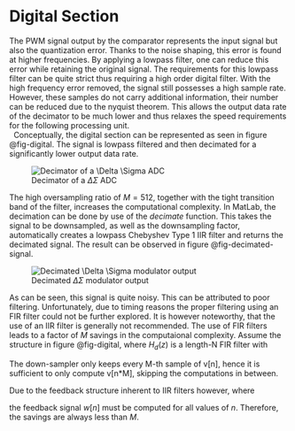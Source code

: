 # Digital Section

The PWM signal output by the comparator represents the input signal but also the quantization error. Thanks to the noise shaping, this error is found at higher frequencies. By applying a lowpass filter, one can reduce this error while retaining the original signal. The requirements for this lowpass filter can be quite strict thus requiring a high order digital filter. With the high frequency error removed, the signal still possesses a high sample rate. However, these samples do not carry additional information, their number can be reduced due to the nyquist theorem. This allows the output data rate of the decimator to be much lower and thus relaxes the speed requirements for the following processing unit.\
\ 
Conceptually, the digital section can be represented as seen in figure @fig-digital. The signal is lowpass filtered and then decimated for a significantly lower output data rate.

![Decimator of a $\Delta \Sigma$ ADC](figures/digital/decimator.png){#fig-digital}

The high oversampling ratio of $M = 512$, together with the tight transition band of the filter, increases the computational complexity. In MatLab, the decimation can be done by use of the _decimate_ function. This takes the signal to be downsampled, as well as the downsampling factor, automatically creates a lowpass Chebyshev Type 1 IIR filter and returns the decimated signal. The result can be observed in figure @fig-decimated-signal.

![Decimated $\Delta \Sigma$ modulator output](figures/ltspice_ideal/filter_output.png){#fig-decimated-signal}

As can be seen, this signal is quite noisy. This can be attributed to poor filtering. Unfortunately, due to timing reasons the proper filtering using an FIR filter could not be further explored. It is however noteworthy, that the use of an IIR filter is generally not recommended. The use of FIR filters leads to a factor of $M$ savings in the computaional complexity. Assume the structure in figure @fig-digital, where $H_d(z)$ is a length-N FIR filter with

\begin{equation}
    v[n] = \sum_{m=0}^{N-1} h[m]x[n-m]
\end{equation}

The down-sampler only keeps every M-th sample of v[n], hence it is sufficient to only compute v[n*M], skipping the computations in between. 

Due to the feedback structure inherent to IIR filters however, where

\begin{equation}
    H_d(z) = \frac{\sum_{n=0}^Kp_nz^{-n}}{1+\sum_{n=1}^Kd_nz^{-n}}
\end{equation}

the feedback signal $w[n]$ must be computed for all values of $n$. Therefore, the savings are always less than $M$.